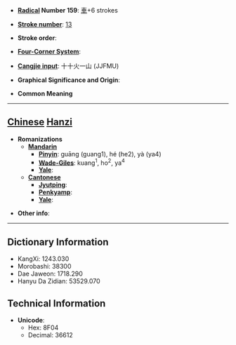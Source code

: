 * '''[[Wiktionary:Chinese radical index| Radical]] Number 159''': [[Wiktionary:Chinese radical index 車|車]]+6 strokes

* '''[[Wiktionary:Chinese total strokes index|Stroke number]]''': [[Wiktionary:Chinese total strokes index 13|13]]

* '''Stroke order''': 

* '''[[Wiktionary:Chinese four corner index|Four-Corner System]]''': 

* '''[[Wiktionary:Chinese Cangjie index|Cangjie input]]''': 十十火一山 (JJFMU)

* '''Graphical Significance and Origin''': 

* '''Common Meaning'''

----

== [[Chinese]] [[Hanzi]] ==

* '''Romanizations'''
** '''[[Mandarin]]'''
*** '''[[Pinyin]]''': guāng (guang1), hé (he2), yà (ya4)
*** '''[[Wade-Giles]]''': kuang<sup>1</sup>, ho<sup>2</sup>, ya<sup>4</sup>
*** '''[[Yale]]''': 
** '''[[Cantonese]]'''
*** '''[[Jyutping]]''':
*** '''[[Penkyamp]]''': 
*** '''[[Yale]]''': 

* '''Other info''': 

----

== Dictionary Information ==

* KangXi: 1243.030
* Morobashi: 38300
* Dae Jaweon: 1718.290
* Hanyu Da Zidian: 53529.070

== Technical Information ==

* '''Unicode''':
** Hex: 8F04
** Decimal: 36612